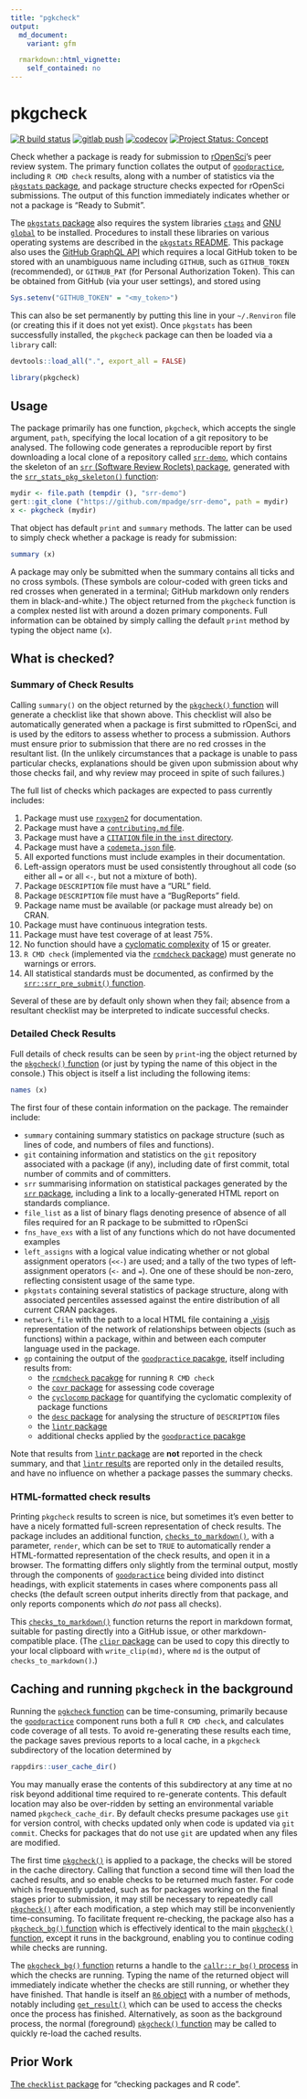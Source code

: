 ```yaml
---
title: "pgkcheck"
output:
  md_document:
    variant: gfm

  rmarkdown::html_vignette:
    self_contained: no
---
```


# pkgcheck

<!-- badges: start -->
[![R build status](https://github.com/ropensci-review-tools/pkgcheck/workflows/R-CMD-check/badge.svg)](https://github.com/ropensci-review-tools/pkgcheck/actions?query=workflow%3AR-CMD-check)
[![gitlab push](https://github.com/ropensci-review-tools/pkgcheck/workflows/push-to-gitlab/badge.svg)](https://github.com/ropensci-review-tools/pkgcheck/actions?query=workflow%3Apush-to-gitlab)
[![codecov](https://codecov.io/gh/ropensci-review-tools/pkgcheck/branch/main/graph/badge.svg)](https://codecov.io/gh/ropensci-review-tools/pkgcheck)
[![Project Status: Concept](https://www.repostatus.org/badges/latest/concept.svg)](https://www.repostatus.org/#concept)
<!-- badges: end -->

Check whether a package is ready for submission to
[rOpenSci](https://ropensci.org)'s peer review system. The primary function
collates the output of
[`goodpractice`](https://github.com/mangothecat/goodpractice), including `R CMD
check` results, along with a number of statistics via the
[`pkgstats` package](https://github.com/ropensci-review-tools/pkgstats), and package
structure checks expected for rOpenSci submissions. The output of this function
immediately indicates whether or not a package is "Ready to Submit".

The [`pkgstats` package](https://github.com/ropensci-review-tools/pkgstats)
also requires the system libraries [`ctags`](https://ctags.io) and [GNU
`global`](https://www.gnu.org/software/global/) to be installed. Procedures to
install these libraries on various operating systems are described in the
[`pkgstats` README](https://docs.ropensci.org/pkgstats). This package also uses
the [GitHub GraphQL API](https://developer.github.com/v4) which requires
a local GitHub token to be stored with an unambiguous name including `GITHUB`,
such as `GITHUB_TOKEN` (recommended), or `GITHUB_PAT` (for Personal
Authorization Token). This can be obtained from GitHub (via your user
settings), and stored using

```r
Sys.setenv("GITHUB_TOKEN" = "<my_token>")
```

This can also be set permanently by putting this line in your `~/.Renviron`
file (or creating this if it does not yet exist). Once `pkgstats` has been
successfully installed, the `pkgcheck` package can then be loaded via
a `library` call:

```r
devtools::load_all(".", export_all = FALSE)
```
```r
library(pkgcheck)
```


## Usage

The package primarily has one function, `pkgcheck`, which accepts the single
argument, `path`, specifying the local location of a git repository to be
analysed. The following code generates a reproducible report by first
downloading a local clone of a repository called
[`srr-demo`](https://github.com/mpadge/srr-demo), which contains the skeleton
of an [`srr` (Software Review Roclets)
package](https://github.com/ropensci-review-tools/srr), generated with the
[`srr_stats_pkg_skeleton()`
function](https://docs.ropensci.org/srr/reference/srr_stats_pkg_skeleton.html):

```r
mydir <- file.path (tempdir (), "srr-demo")
gert::git_clone ("https://github.com/mpadge/srr-demo", path = mydir)
x <- pkgcheck (mydir)
```

That object has default `print` and `summary` methods. The latter can be used
to simply check whether a package is ready for submission:

```r
summary (x)
```

A package may only be submitted when the summary contains all ticks and no
cross symbols. (These symbols are colour-coded with green ticks and red crosses
when generated in a terminal; GitHub markdown only renders them in
black-and-white.) The object returned from the `pkgcheck` function is a complex
nested list with around a dozen primary components. Full information can be
obtained by simply calling the default `print` method by typing the object name
(`x`).

## What is checked?

### Summary of Check Results

Calling `summary()` on the object returned by the [`pkgcheck()`
function](https://docs.ropensci.org/pkgcheck/reference/pkgcheck.html) will
generate a checklist like that shown above. This checklist will also be
automatically generated when a package is first submitted to rOpenSci, and is
used by the editors to assess whether to process a submission. Authors must
ensure prior to submission that there are no red crosses in the resultant list.
(In the unlikely circumstances that a package is unable to pass particular
checks, explanations should be given upon submission about why those checks
fail, and why review may proceed in spite of such failures.)

The full list of checks which packages are expected to pass currently includes:

1. Package must use [`roxygen2`](https://devguide.ropensci.org/building.html#roxygen2-use) for documentation.
2. Package must have a [`contributing.md`
   file](https://devguide.ropensci.org/collaboration.html#contributing-guide).
3. Package must have a [`CITATION` file in the `inst`
   directory](https://cran.r-project.org/doc/manuals/r-release/R-exts.html#CITATION-files).
4. Package must have a [`codemeta.json`
   file](https://devguide.ropensci.org/building.html#creating-metadata-for-your-package).
5. All exported functions must include examples in their documentation.
6. Left-assign operators must be used consistently throughout all code (so
   either all `=` or all `<-`, but not a mixture of both).
7. Package `DESCRIPTION` file must have a "URL" field.
8. Package `DESCRIPTION` file must have a "BugReports" field.
9. Package name must be available (or package must already be) on CRAN.
10. Package must have continuous integration tests.
11. Package must have test coverage of at least 75%.
12. No function should have a [cyclomatic
    complexity](https://github.com/MangoTheCat/cyclocomp) of 15 or greater.
13. `R CMD check` (implemented via the [`rcmdcheck`
    package](https://r-lib.github.io/rcmdcheck/)) must generate no warnings or
    errors.
14. All statistical standards must be documented, as confirmed by the
    [`srr::srr_pre_submit()`
    function](https://docs.ropensci.org/srr/reference/srr_stats_pre_submit.html).

Several of these are by default only shown when they fail; absence from
a resultant checklist may be interpreted to indicate successful checks.

### Detailed Check Results

Full details of check results can be seen by `print`-ing the object returned by
the [`pkgcheck()`
function](https://docs.ropensci.org/pkgcheck/reference/pkgcheck.html) (or just
by typing the name of this object in the console.) This object is itself a list
including the following items:

```r
names (x)
```

The first four of these contain information on the package. The remainder include:

- `summary` containing summary statistics on package structure (such as lines
  of code, and numbers of files and functions).
- `git` containing information and statistics on the `git` repository
  associated with a package (if any), including date of first commit, total
  number of commits and of committers.
- `srr` summarising information on statistical packages generated by the [`srr`
  package](https://github.com/ropensci-review-tools/srr), including a link to
  a locally-generated HTML report on standards compliance.
- `file_list` as a list of binary flags denoting presence of absence of all
  files required for an R package to be submitted to rOpenSci
- `fns_have_exs` with a list of any functions which do not have documented
  examples
- `left_assigns` with a logical value indicating whether or not global
  assignment operators (`<<-`) are used; and a tally of the two types of
  left-assignment operators (`<-` and `=`). One one of these should be
  non-zero, reflecting consistent usage of the same type.
- `pkgstats` containing several statistics of package structure, along with
  associated percentiles assessed against the entire distribution of all
  current CRAN packages.
- `network_file` with the path to a local HTML file containing
  a [.visjs](https://visjs.org/) representation of the network of relationships
  between objects (such as functions) within a package, within and between each
  computer language used in the package.
- `gp` containing the output of the [`goodpractice`
  pacakge](http://mangothecat.github.io/goodpractice/), itself including
  results from:
    - the [`rcmdcheck` pacakge](https://r-lib.github.io/rcmdcheck) for running
      `R CMD check`
    - the [`covr` package](https://covr.r-lib.org) for assessing code coverage
    - the [`cyclocomp` package](https://github.com/MangoTheCat/cyclocomp) for
      quantifying the cyclomatic complexity of package functions
    - the [`desc` package](https://github.com/r-lib/desc#readme) for analysing
      the structure of `DESCRIPTION` files
    - the [`lintr` package](https://github.com/jimhester/lintr)
    - additional checks applied by the [`goodpractice`
      pacakge](http://mangothecat.github.io/goodpractice/)

Note that results from [`lintr` package](https://github.com/jimhester/lintr)
are **not** reported in the check summary, and that [`lintr`
results](https://github.com/jimhester/lintr) are reported only in the detailed
results, and have no influence on whether a package passes the summary checks.


### HTML-formatted check results

Printing `pkgcheck` results to screen is nice, but sometimes it's even better
to have a nicely formatted full-screen representation of check results. The
package includes an additional function,
[`checks_to_markdown()`](https://docs.ropensci.org/pkgcheck/reference/checks_to_markdown.html),
with a parameter, `render`, which can be set to `TRUE` to automatically render
a HTML-formatted representation of the check results, and open it in a
browser. The formatting differs only slightly from the terminal output, mostly
through the components of
[`goodpractice`](http://mangothecat.github.io/goodpractice/) being divided into
distinct headings, with explicit statements in cases where components pass all
checks (the default screen output inherits directly from that package, and only
reports components which *do not* pass all checks).

This
[`checks_to_markdown()`](https://docs.ropensci.org/pkgcheck/reference/checks_to_markdown.html)
function returns the report in markdown format, suitable for pasting directly
into a GitHub issue, or other markdown-compatible place. (The [`clipr`
package](https://github.com/mdlincoln/clipr) can be used to copy this directly
to your local clipboard with `write_clip(md)`, where `md` is the output of
`checks_to_markdown()`.)


## Caching and running `pkgcheck` in the background

Running the [`pgkcheck`
function](https://docs.ropensci.org/pkgcheck/reference/pkgcheck.html) can
be time-consuming, primarily because the
[`goodpractice`](https://github.com/mangothecat/goodpractice) component runs
both a full `R CMD check`, and calculates code coverage of all tests. To avoid
re-generating these results each time, the package saves previous reports to
a local cache, in a `pkgcheck` subdirectory of the location determined by

```r
rappdirs::user_cache_dir()
```

You may manually erase the contents of this subdirectory at any time at no
risk beyond additional time required to re-generate contents. This default
location may also be over-ridden by setting an environmental variable named
`pkgcheck_cache_dir`. By default checks presume packages use `git` for version
control, with checks updated only when code is updated via `git commit`. Checks
for packages that do not use `git` are updated when any files are modified.

The first time
[`pkgcheck()`](https://docs.ropensci.org/pkgcheck/reference/pkgcheck.html)
is applied to a package, the checks will be stored in the cache directory.
Calling that function a second time will then load the cached results, and so
enable checks to be returned much faster. For code which is frequently updated,
such as for packages working on the final stages prior to submission, it may
still be necessary to repeatedly call
[`pkgcheck()`](https://docs.ropensci.org/pkgcheck/reference/pkgcheck.html)
after each modification, a step which may still be inconveniently
time-consuming. To facilitate frequent re-checking, the package also has
a [`pkgcheck_bg()`
function](https://docs.ropensci.org/pkgcheck/reference/pkgcheck_bg.html)
which is effectively identical to the main 
[`pkgcheck()`
function](https://docs.ropensci.org/pkgcheck/reference/pkgcheck.html),
except it runs in the background, enabling you to continue coding while checks
are running.

The [`pkgcheck_bg()`
function](https://docs.ropensci.org/pkgcheck/reference/pkgcheck_bg.html)
returns a handle to the [`callr::r_bg()`
process](https://callr.r-lib.org/reference/r_bg.html) in which the checks are
running. Typing the name of the returned object will immediately indicate
whether the checks are still running, or whether they have finished. That
handle is itself an [`R6` object](http://r6.r-lib.org/) with a number of
methods, notably including
[`get_result()`](https://callr.r-lib.org/reference/get_result.html) which can
be used to access the checks once the process has finished. Alternatively, as
soon as the background process, the normal (foreground) 
[`pkgcheck()`
function](https://docs.ropensci.org/pkgcheck/reference/pkgcheck.html) may
be called to quickly re-load the cached results.

## Prior Work

[The `checklist` package](https://github.com/inbo/checklist) for "checking
packages and R code".
